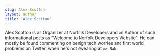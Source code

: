 ```yaml
---
slug: Alex-Scotton
layout: author
title: 'Alex Scotton'
---
```


Alex Scotton is an Organizer at Norfolk Developers and an Author of such informational posts
as "Welcome to Norfolk Developers Website". He can mostly be found commenting on benign tech
worries and first world problems on Twitter, when he's not swearing at `=> NaN`.